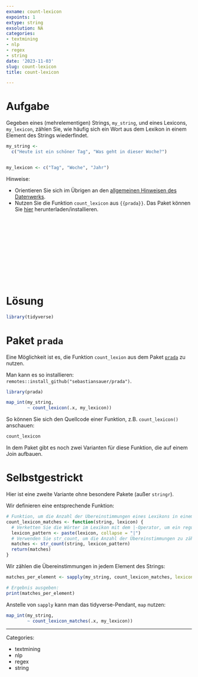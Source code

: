 ```yaml
---
exname: count-lexicon
expoints: 1
extype: string
exsolution: NA
categories:
- textmining
- nlp
- regex
- string
date: '2023-11-03'
slug: count-lexicon
title: count-lexicon

---
```





# Aufgabe

Gegeben eines (mehrelementigen) Strings, `my_string`, und eines Lexicons, `my_lexicon`, zählen Sie, wie häufig sich ein Wort aus dem Lexikon in einem Element des Strings wiederfindet.



```r
my_string <-
  c("Heute ist ein schöner Tag", "Was geht in dieser Woche?")


my_lexicon <- c("Tag", "Woche", "Jahr")
```



Hinweise:

- Orientieren Sie sich im Übrigen an den [allgemeinen Hinweisen des Datenwerks](https://datenwerk.netlify.app/hinweise).
- Nutzen Sie die Funktion `count_lexicon` aus `{{prada}}`. Das Paket können Sie [hier](https://github.com/sebastiansauer/prada) herunterladen/installieren.




</br>
</br>
</br>
</br>
</br>
</br>
</br>
</br>
</br>
</br>

# Lösung


```r
library(tidyverse)
```


# Paket `prada`

Eine Möglichkeit ist es, die Funktion `count_lexion` aus dem Paket [`prada`](https://rdrr.io/github/sebastiansauer/prada/) zu nutzen.

Man kann es so installieren: `remotes::install_github("sebastiansauer/prada")`.

```r
library(prada)
```


```r
map_int(my_string,  
        ~ count_lexicon(.x, my_lexicon))
```


So können Sie sich den Quellcode einer Funktion, z.B. `count_lexicon()` anschauen:

```r
count_lexicon
```


In dem Paket gibt es noch zwei Varianten für diese Funktion, die auf einem Join aufbauen.



# Selbstgestrickt

Hier ist eine zweite Variante ohne besondere Pakete (außer `stringr`).


Wir definieren eine entsprechende Funktion:

```r
# Funktion, um die Anzahl der Übereinstimmungen eines Lexikons in einem String zu zählen
count_lexicon_matches <- function(string, lexicon) {
  # Verketten Sie die Wörter im Lexikon mit dem |-Operator, um ein reguläres Ausdrucksmuster zu erstellen
  lexicon_pattern <- paste(lexicon, collapse = "|")
  # Verwenden Sie str_count, um die Anzahl der Übereinstimmungen zu zählen
  matches <- str_count(string, lexicon_pattern)
  return(matches)
}
```


Wir zählen  die Übereinstimmungen in jedem Element des Strings:

```r
matches_per_element <- sapply(my_string, count_lexicon_matches, lexicon = my_lexicon)

# Ergebnis ausgeben:
print(matches_per_element)
```


Anstelle von `sapply` kann man das tidyverse-Pendant, `map` nutzen:


```r
map_int(my_string,  
        ~ count_lexicon_matches(.x, my_lexicon))
```






---

Categories: 

- textmining
- nlp
- regex
- string

